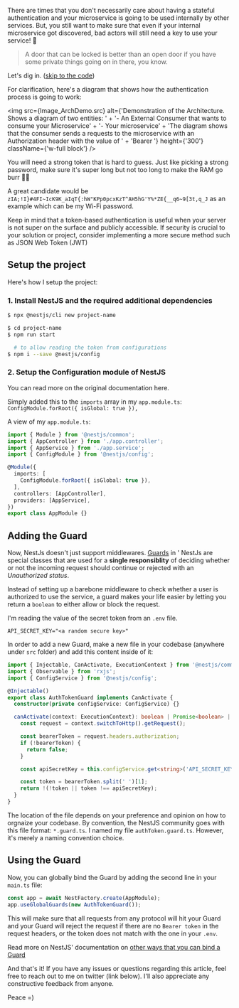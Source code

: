 
There are times that you don't necessarily care about having a stateful authentication and your microservice is going to be used internally by
other services. But, you still want to make sure that even if your internal microservice got discovered, bad actors will still
need a key to use your service! 🔑

> A door that can be locked is better than an open door if you have some private things going on in there, you know.

Let's dig in. ([skip to the code](#show-me-code))

<Note>For clarification, here's a diagram that shows how the authentication process is going to work:</Note>

<img src={Image_ArchDemo.src} alt={'Demonstration of the Architecture. Shows a diagram of two entities: ' +
  '- An External Consumer that wants to consume your Microservice' +
  '- Your microservice' +
  'The diagram shows that the consumer sends a requests to the microservice with an Authorization header with the value of ' +
  'Bearer <your token>'} height={'300'} className={'w-full block'} />

<Note>
You will need a strong token that is hard to guess. Just like picking a strong password, make sure it's super long
but not too long to make the RAM go burr 😵‍💫

A great candidate would be `zIA;!I}#4FI~IcK9K_aIqT{:hW"KPp0pcxKzT^AH5hG'Y%*ZE{__q6~9[3t,q_J` as an example which can be my
Wi-Fi password.
</Note>

<Note type="warning">
Keep in mind that a token-based authentication is useful when your server is not super on the surface and publicly
accessible. If security is crucial to your solution or project, consider implementing a more secure method such as JSON Web Token (JWT)
</Note>

## Setup the project
Here's how I setup the project:

### 1. Install NestJS and the required additional dependencies
```bash
$ npx @nestjs/cli new project-name

$ cd project-name
$ npm run start

  # to allow reading the token from configurations
$ npm i --save @nestjs/config
```

### 2. Setup the Configuration module of NestJS
You can read more on the original documentation here.

Simply added this to the `imports` array in my `app.module.ts`:
`ConfigModule.forRoot({ isGlobal: true }),`

  <p id="show-me-code"></p>

A view of my `app.module.ts`:
```typescript
import { Module } from '@nestjs/common';
import { AppController } from './app.controller';
import { AppService } from './app.service';
import { ConfigModule } from '@nestjs/config';

@Module({
  imports: [
    ConfigModule.forRoot({ isGlobal: true }),
  ],
  controllers: [AppController],
  providers: [AppService],
})
export class AppModule {}
```

## Adding the Guard
Now, NestJs doesn't just support middlewares. <a href="https://docs.nestjs.com/guards" target="_blank">Guards</a> in '
  NestJs are special classes that are used for a **single responsiblity** of deciding whether or not the incoming request
  should continue or rejected with an _Unauthorized status_.

Instead of setting up a barebone middleware to check whether a user is authorized to use the service, a guard makes your life easier
by letting you return a `boolean` to either allow or block the request.

<Note>I'm reading the value of the secret token from an `.env` file.</Note>
```env
API_SECRET_KEY="<a random secure key>"
```

In order to add a new Guard, make a new file in your codebase (anywhere under `src` folder) and add this content inside of it:
```typescript
import { Injectable, CanActivate, ExecutionContext } from '@nestjs/common';
import { Observable } from 'rxjs';
import { ConfigService } from '@nestjs/config';

@Injectable()
export class AuthTokenGuard implements CanActivate {
  constructor(private configService: ConfigService) {}

  canActivate(context: ExecutionContext): boolean | Promise<boolean> | Observable<boolean> {
    const request = context.switchToHttp().getRequest();

    const bearerToken = request.headers.authorization;
    if (!bearerToken) {
      return false;
    }

    const apiSecretKey = this.configService.get<string>('API_SECRET_KEY');

    const token = bearerToken.split(' ')[1];
    return !(!token || token !== apiSecretKey);
  }
}
```
<Note>The location of the file depends on your preference and opinion on how to orgnaize your codebase.</Note>
<Note>By convention, the NestJS community goes with this file format: `*.guard.ts`. I named my file `authToken.guard.ts`. However,
  it's merely a naming convention choice.</Note>

## Using the Guard
Now, you can globally bind the Guard by adding the second line in your `main.ts` file:
```typescript
const app = await NestFactory.create(AppModule);
app.useGlobalGuards(new AuthTokenGuard());
```
This will make sure that all requests from any protocol will hit your Guard and your Guard will reject the request if
there are no `Bearer token` in the request headers, or the token does not match with the one in your `.env`.

<Note>
  Read more on NestJS' documentation on <a href="https://docs.nestjs.com/guards#binding-guards" target="_blank">other ways that you can bind a Guard</a>
</Note>

And that's it! If you have any issues or questions regarding this article, feel free to reach out to me on twitter (link below).
I'll also appreciate any constructive feedback from anyone.

Peace =)

